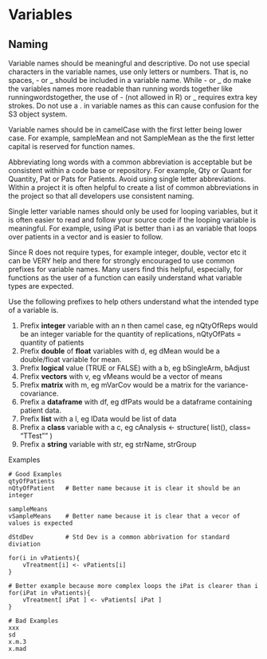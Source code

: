 # Variables

## Naming

Variable names should be meaningful and descriptive.  Do not use special characters in the variable names, use only letters or numbers. That is, no spaces, - or _ should be included in a variable name.  While - or _ do make the variables names more readable than running words together like runningwordstogether, the use of - (not allowed in R) or _ requires extra key strokes.  Do not use a . in variable names as this can cause confusion for the S3 object system.  

Variable names should be in camelCase with the first letter being lower case.  For example, sampleMean and not SampleMean as the the first letter capital is reserved for function names. 

Abbreviating long words with a common abbreviation is acceptable but be consistent within a code base or repository.  For example, Qty or Quant for Quantity, Pat or Pats for Patients.  Avoid using single letter abbreviations.  Within a project it is often helpful to create a list of common abbreviations in the project so that all developers use consistent naming.

Single letter variable names should only be used for looping variables, but it is often easier to read and follow your source code if the looping variable is meaningful.  For example, using iPat is better than i as an variable that loops over patients in a vector and is easier to follow.  

Since R does not require types, for example integer, double, vector etc it can be VERY help and there for strongly encouraged to use common prefixes for variable names.   Many users find this helpful, especially, for functions as the user of a function can easily understand what variable types are expected.

Use the following prefixes to help others understand what the intended type of a variable is.

1. Prefix **integer** variable with an n then camel case, eg nQtyOfReps would be an integer variable for the quantity of replications, nQtyOfPats = quantity of patients
1. Prefix **double** of **float** variables with d, eg dMean would be a double/float variable for mean.
1. Prefix **logical** value (TRUE or FALSE) with a b, eg bSingleArm, bAdjust 
1. Prefix **vectors** with v, eg vMeans would be a vector of means
1. Prefix **matrix** with m, eg mVarCov would be a matrix for the variance-covariance.
1. Prefix a **dataframe** with df, eg dfPats would be a dataframe containing patient data.
1. Prefix **list** with a l, eg lData would be list of data
1. Prefix a **class** variable with a c, eg cAnalysis <- structure( list(), class= "TTest"" )
1. Prefix a **string** variable with str, eg strName, strGroup 

Examples

    # Good Examples
    qtyOfPatients 
    nQtyOfPatient   # Better name because it is clear it should be an integer
    
    sampleMeans  
    vSampleMeans    # Better name because it is clear that a vecor of values is expected
    
    dStdDev         # Std Dev is a common abbrivation for standard diviation
    
    for(i in vPatients){
        vTreatment[i] <- vPatients[i]
    }
    
    # Better example because more complex loops the iPat is clearer than i
    for(iPat in vPatients){
        vTreatment[ iPat ] <- vPatients[ iPat ]
    }
    
    # Bad Examples
    xxx
    sd 
    x.m.3   
    x.mad 
